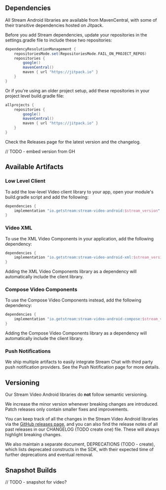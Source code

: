 ## Dependencies

All Stream Android libraries are available from MavenCentral, with some of their transitive dependencies hosted on Jitpack.

Before you add Stream dependencies, update your repositories in the settings.gradle file to include these two repositories:

```gradle
dependencyResolutionManagement {
    repositoriesMode.set(RepositoriesMode.FAIL_ON_PROJECT_REPOS)
    repositories {
        google()
        mavenCentral()
        maven { url "https://jitpack.io" }
    }
}
```

Or if you're using an older project setup, add these repositories in your project level build.gradle file:

```groovy
allprojects {
    repositories {
        google()
        mavenCentral()
        maven { url "https://jitpack.io" }
    }
}
```

Check the Releases page for the latest version and the changelog.

// TODO - embed version from GH

## Available Artifacts

### Low Level Client
To add the low-level Video client library to your app, open your module's build.gradle script and add the following:

```groovy
dependencies {
    implementation "io.getstream:stream-video-android:$stream_version"
}
```

### Video XML
To use the XML Video Components in your application, add the following dependency:

```groovy
dependencies {
    implementation "io.getstream:stream-video-android-xml:$stream_version"
}
```

Adding the XML Video Components library as a dependency will automatically include the client library.

### Compose Video Components
To use the Compose Video Components instead, add the following dependency:

```groovy
dependencies {
    implementation "io.getstream:stream-video-android-compose:$stream_version"
}
```

Adding the Compose Video Components library as a dependency will automatically include the client library.

### Push Notifications

We ship multiple artifacts to easily integrate Stream Chat with third party push notification providers. See the Push Notification page for more details.

## Versioning

Our Stream Video Android libraries do **not** follow semantic versioning.

We increase the minor version whenever breaking changes are introduced. Patch releases only contain smaller fixes and improvements.

You can keep track of all the changes in the Stream Video Android libraries via the [GitHub releases page](https://github.com/GetStream/stream-video-android/releases), and you can also find the release notes of all past releases in our CHANGELOG (TODO create one) file. These will always highlight breaking changes.

We also maintain a separate document, DEPRECATIONS (TODO - create), which lists deprecated constructs in the SDK, with their expected time of further deprecations and eventual removal.

## Snapshot Builds

// TODO - snapshot for video?